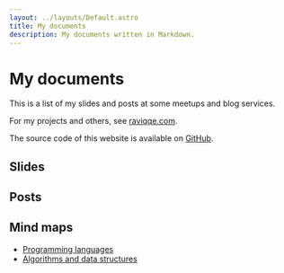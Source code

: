 ```yaml
---
layout: ../layouts/Default.astro
title: My documents
description: My documents written in Markdown.
---
```



# My documents

This is a list of my slides and posts at some meetups and blog services.

For my projects and others, see [raviqqe.com](https://raviqqe.com).

The source code of this website is available on [GitHub](https://github.com/raviqqe/doc).

## Slides

<Slides />

## Posts

<Posts />

## Mind maps

- [Programming languages](programming-langauges.md)
- [Algorithms and data structures](algorithms-and-data-structures.md)
